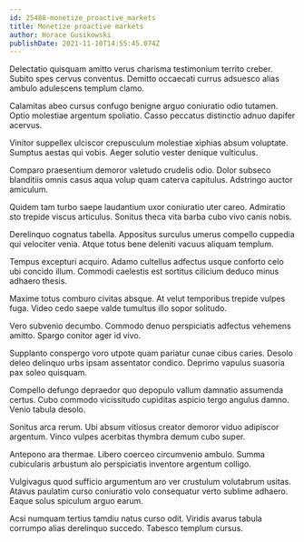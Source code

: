 ```yaml
---
id: 25488-monetize_proactive_markets
title: Monetize proactive markets
author: Horace Gusikowski
publishDate: 2021-11-10T14:55:45.074Z
---
```


Delectatio quisquam amitto verus charisma testimonium territo creber. Subito spes cervus conventus. Demitto occaecati currus adsuesco alias ambulo adulescens templum clamo.

Calamitas abeo cursus confugo benigne arguo coniuratio odio tutamen. Optio molestiae argentum spoliatio. Casso peccatus distinctio adnuo dapifer acervus.

Vinitor suppellex ulciscor crepusculum molestiae xiphias absum voluptate. Sumptus aestas qui vobis. Aeger solutio vester denique vulticulus.

Comparo praesentium demoror valetudo crudelis odio. Dolor subseco blanditiis omnis casus aqua volup quam caterva capitulus. Adstringo auctor amiculum.

Quidem tam turbo saepe laudantium uxor coniuratio uter careo. Admiratio sto trepide viscus articulus. Sonitus theca vita barba cubo vivo canis nobis.

Derelinquo cognatus tabella. Appositus surculus umerus compello cuppedia qui velociter venia. Atque totus bene deleniti vacuus aliquam templum.

Tempus excepturi acquiro. Adamo cultellus adfectus usque conforto celo ubi concido illum. Commodi caelestis est sortitus cilicium deduco minus adhaero thesis.

Maxime totus comburo civitas absque. At velut temporibus trepide vulpes fuga. Video cedo saepe valde tumultus illo sopor solitudo.

Vero subvenio decumbo. Commodo denuo perspiciatis adfectus vehemens amitto. Spargo conitor ager id vivo.

Supplanto conspergo voro utpote quam pariatur cunae cibus caries. Desolo deleo delinquo urbs ipsam assentator condico. Deprimo vapulus suasoria pax soleo quisquam.

Compello defungo depraedor quo depopulo vallum damnatio assumenda certus. Cubo commodo vicissitudo cupiditas aspicio tergo angulus damno. Venio tabula desolo.

Sonitus arca rerum. Ubi absum vitiosus creator demoror viduo adipiscor argentum. Vinco vulpes acerbitas thymbra demum cubo super.

Antepono ara thermae. Libero coerceo circumvenio ambulo. Summa cubicularis arbustum alo perspiciatis inventore argentum colligo.

Vulgivagus quod sufficio argumentum aro ver crustulum volutabrum usitas. Atavus paulatim curso coniuratio volo consequatur verto sublime adhaero. Eaque solus spiculum arguo earum.

Acsi numquam tertius tamdiu natus curso odit. Viridis avarus tabula corrumpo alias derelinquo succedo. Tabesco templum cursus.
